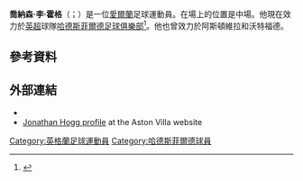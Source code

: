 {{noteTA
|G1=Football
|G2=FAcup
|1=zh-hans:乔纳森;zh-hk:莊拿芬;zh-tw:喬納森;
|2=zh-hans:霍格;zh-hk:賀治;zh-tw:霍格;
}}

{{Infobox football biography
| name                = 喬納森·霍格<br/>Jonathan Hogg 
| image               = Jonathan Hogg.jpg
| image_size          = 150
| caption             = 
| fullname            = Jonathan Lee Hogg<ref name="Hugman2010-11">{{Cite book
 | editor-first = Barry J.
 | editor-last = Hugman
 | title = The PFA Footballers' Who's Who 2010–11
 | year = 2010
 | publisher = Mainstream Publishing
 | isbn = 978-1-84596-601-0
 | page = 199 }}</ref>
| birth_date          = {{birth date and age|1988|12|6|df=y}}<ref name="Hugman2010-11"/>
| birth_place         = [[英格蘭|英格蘭]][[米德爾斯堡|米德爾斯堡]]
| currentclub         = [[哈德斯菲爾德足球俱樂部|哈德斯菲爾德]]
| clubnumber          = 6
| height              = {{height|ft=5|in=7}}<ref name="Hugman2010-11"/>
| position            = [[中場|中場]]
| youthyears1   = 1997–2002 | youthclubs1  = [[米德尔斯堡足球俱乐部|米德尔斯堡]]
| youthyears2   = 2004–2009 | youthclubs2 = [[阿斯頓維拉足球俱樂部|阿斯頓維拉]]
| years1 = 2009–2011 | clubs1  = [[阿斯頓維拉足球俱樂部|阿斯頓維拉]]                | caps1 = 6   | goals1  = 0
| years2 = 2009–2010 | clubs2  = → [[達靈頓足球俱樂部|達靈頓]]             | caps2 = 5   | goals2  = 1
| years3 = 2011      | clubs3  = → [[樸茨茅斯足球俱樂部|樸茨茅斯]]         | caps3 = 19  | goals3  = 0
| years4 = 2011–2013 | clubs4  = [[沃特福德足球俱樂部|沃特福德]]                        | caps4 = 78  | goals4  = 0
| years5 = 2013–     | clubs5  = [[哈德斯菲爾德足球俱樂部|哈德斯菲爾德]]  | caps5 = 161 | goals5  = 1
| club-update         =  07:12, 8 December 2018 (UTC)
}}
'''喬納森·李·霍格'''（{{lang-en|Jonathan Lee Hogg}}；{{bd|1988年|12月6日}}）是一位[[愛爾蘭|愛爾蘭]]足球運動員。在場上的位置是中場。他現在效力於[[英超|英超]]球隊[[哈德斯菲爾德足球俱樂部|哈德斯菲爾德足球俱樂部]]<ref>{{cite web |url=http://www.watfordfc.com/news/article/130729-hogg-joins-huddersfield-952792.aspx |title=存档副本 |accessdate=2013-07-29 |deadurl=yes |archiveurl=https://web.archive.org/web/20130801013644/http://www.watfordfc.com/news/article/130729-hogg-joins-huddersfield-952792.aspx |archivedate=2013-08-01 }}</ref>。他也曾效力於阿斯頓維拉和沃特福德。

==參考資料==
{{Reflist}}

== 外部連結 ==
* {{soccerbase|id=52899}}
* [https://web.archive.org/web/20100116105210/http://www.avfc.co.uk/articles/jonathan-hogg-aston-villa_2235239_48429 Jonathan Hogg profile] at the Aston Villa website

{{哈德斯菲爾德球員名單}}
{{DEFAULTSORT:Hogg, Jonathan}}
[[Category:英格蘭足球運動員|Category:英格蘭足球運動員]]
[[Category:哈德斯菲爾德球員|Category:哈德斯菲爾德球員]]